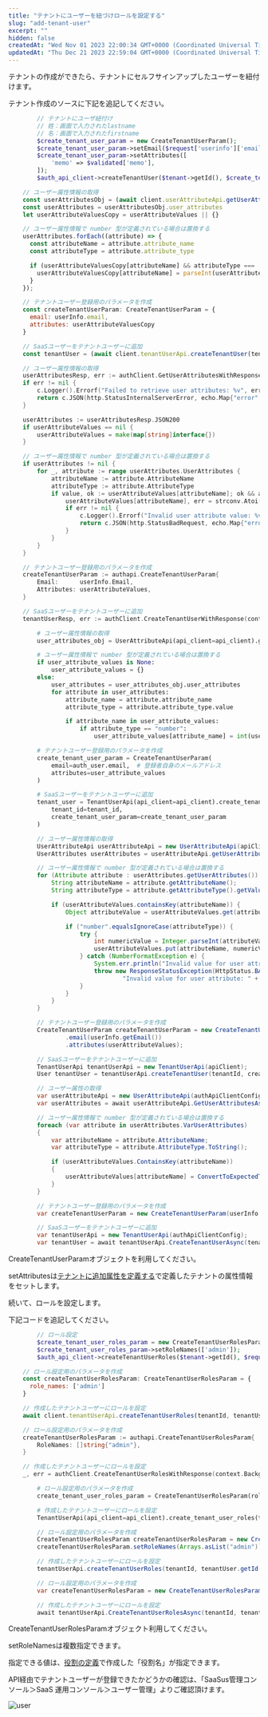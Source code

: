 ```yaml
---
title: "テナントにユーザーを紐づけロールを設定する"
slug: "add-tenant-user"
excerpt: ""
hidden: false
createdAt: "Wed Nov 01 2023 22:00:34 GMT+0000 (Coordinated Universal Time)"
updatedAt: "Thu Dec 21 2023 22:59:04 GMT+0000 (Coordinated Universal Time)"
---
```


テナントの作成ができたら、テナントにセルフサインアップしたユーザーを紐付けます。

テナント作成のソースに下記を追記してください。

<Tabs>
<TabItem value="php" label="PHP">

```php
        // テナントにユーザ紐付け
        // 姓：画面で入力されたlastname
        // 名：画面で入力されたfirstname
        $create_tenant_user_param = new CreateTenantUserParam();
        $create_tenant_user_param->setEmail($request['userinfo']['email']);
        $create_tenant_user_param->setAttributes([
            'memo' => $validated['memo'],
        ]);
        $auth_api_client->createTenantUser($tenant->getId(), $create_tenant_user_param, $auth_api_client::FETCH_RESPONSE);
```

</TabItem>

<TabItem value="nodejs" label="Node.js">

```js
    // ユーザー属性情報の取得
    const userAttributesObj = (await client.userAttributeApi.getUserAttributes()).data
    const userAttributes = userAttributesObj.user_attributes
    let userAttributeValuesCopy = userAttributeValues || {}

    // ユーザー属性情報で number 型が定義されている場合は置換する
    userAttributes.forEach((attribute) => {
      const attributeName = attribute.attribute_name
      const attributeType = attribute.attribute_type

      if (userAttributeValuesCopy[attributeName] && attributeType === 'number') {
        userAttributeValuesCopy[attributeName] = parseInt(userAttributeValuesCopy[attributeName], 10);
      }
    });

    // テナントユーザー登録用のパラメータを作成
    const createTenantUserParam: CreateTenantUserParam = {
      email: userInfo.email,
      attributes: userAttributeValuesCopy
    }

    // SaaSユーザーをテナントユーザーに追加
    const tenantUser = (await client.tenantUserApi.createTenantUser(tenantId, createTenantUserParam)).data
```

</TabItem>

<TabItem value="go" label="Go">

```go
    // ユーザー属性情報の取得
    userAttributesResp, err := authClient.GetUserAttributesWithResponse(context.Background())
    if err != nil {
        c.Logger().Errorf("Failed to retrieve user attributes: %v", err)
        return c.JSON(http.StatusInternalServerError, echo.Map{"error": "Failed to retrieve user attributes"})
    }

    userAttributes := userAttributesResp.JSON200
    if userAttributeValues == nil {
        userAttributeValues = make(map[string]interface{})
    }

    // ユーザー属性情報で number 型が定義されている場合は置換する
    if userAttributes != nil {
        for _, attribute := range userAttributes.UserAttributes {
            attributeName := attribute.AttributeName
            attributeType := attribute.AttributeType
            if value, ok := userAttributeValues[attributeName]; ok && attributeType == "number" {
                userAttributeValues[attributeName], err = strconv.Atoi(value.(string))
                if err != nil {
                    c.Logger().Errorf("Invalid user attribute value: %v", err)
                    return c.JSON(http.StatusBadRequest, echo.Map{"error": "Invalid user attribute value"})
                }
            }
        }
    }

    // テナントユーザー登録用のパラメータを作成
    createTenantUserParam := authapi.CreateTenantUserParam{
        Email:      userInfo.Email,
        Attributes: userAttributeValues,
    }

    // SaaSユーザーをテナントユーザーに追加
    tenantUserResp, err := authClient.CreateTenantUserWithResponse(context.Background(), tenantID, createTenantUserParam)
```

</TabItem>

<TabItem value="python" label="Python">

```python
        # ユーザー属性情報の取得
        user_attributes_obj = UserAttributeApi(api_client=api_client).get_user_attributes()

        # ユーザー属性情報で number 型が定義されている場合は置換する
        if user_attribute_values is None:
            user_attribute_values = {}
        else:
            user_attributes = user_attributes_obj.user_attributes
            for attribute in user_attributes:
                attribute_name = attribute.attribute_name
                attribute_type = attribute.attribute_type.value

                if attribute_name in user_attribute_values:
                    if attribute_type == "number":
                        user_attribute_values[attribute_name] = int(user_attribute_values[attribute_name])

        # テナントユーザー登録用のパラメータを作成
        create_tenant_user_param = CreateTenantUserParam(
            email=auth_user.email,  # 登録者自身のメールアドレス
            attributes=user_attribute_values
        )

        # SaaSユーザーをテナントユーザーに追加
        tenant_user = TenantUserApi(api_client=api_client).create_tenant_user(
            tenant_id=tenant_id,
            create_tenant_user_param=create_tenant_user_param
        )
```

</TabItem>

<TabItem value="java" label="Java">

```java
        // ユーザー属性情報の取得
        UserAttributeApi userAttributeApi = new UserAttributeApi(apiClient);
        UserAttributes userAttributes = userAttributeApi.getUserAttributes();

        // ユーザー属性情報で number 型が定義されている場合は置換する
        for (Attribute attribute : userAttributes.getUserAttributes()) {
            String attributeName = attribute.getAttributeName();
            String attributeType = attribute.getAttributeType().getValue();

            if (userAttributeValues.containsKey(attributeName)) {
                Object attributeValue = userAttributeValues.get(attributeName);

                if ("number".equalsIgnoreCase(attributeType)) {
                    try {
                        int numericValue = Integer.parseInt(attributeValue.toString());
                        userAttributeValues.put(attributeName, numericValue);
                    } catch (NumberFormatException e) {
                        System.err.println("Invalid value for user attribute: " + attributeName);
                        throw new ResponseStatusException(HttpStatus.BAD_REQUEST,
                                "Invalid value for user attribute: " + attributeName);
                    }
                }
            }
        }

        // テナントユーザー登録用のパラメータを作成
        CreateTenantUserParam createTenantUserParam = new CreateTenantUserParam()
                .email(userInfo.getEmail())
                .attributes(userAttributeValues);

        // SaaSユーザーをテナントユーザーに追加
        TenantUserApi tenantUserApi = new TenantUserApi(apiClient);
        User tenantUser = tenantUserApi.createTenantUser(tenantId, createTenantUserParam);
```

</TabItem>

<TabItem value="csharp" label="C#">

```csharp
        // ユーザー属性の取得
        var userAttributeApi = new UserAttributeApi(authApiClientConfig);
        var userAttributes = await userAttributeApi.GetUserAttributesAsync();

        // ユーザー属性情報で number 型が定義されている場合は置換する
        foreach (var attribute in userAttributes.VarUserAttributes)
        {
            var attributeName = attribute.AttributeName;
            var attributeType = attribute.AttributeType.ToString();

            if (userAttributeValues.ContainsKey(attributeName))
            {
                userAttributeValues[attributeName] = ConvertToExpectedType(userAttributeValues[attributeName], attributeType);
            }
        }

        // テナントユーザー登録用のパラメータを作成
        var createTenantUserParam = new CreateTenantUserParam(userInfo.Email, userAttributeValues);

        // SaaSユーザーをテナントユーザーに追加
        var tenantUserApi = new TenantUserApi(authApiClientConfig);
        var tenantUser = await tenantUserApi.CreateTenantUserAsync(tenantId, createTenantUserParam);
```

</TabItem>
</Tabs>

CreateTenantUserParamオブジェクトを利用してください。

setAttributesは<a href="/docs/tutorial/prepare-saas-platform#テナントに追加属性を定義する" target="_blank">テナントに追加属性を定義する</a>で定義したテナントの属性情報をセットします。

続いて、ロールを設定します。

下記コードを追記してください。

<Tabs>
<TabItem value="php" label="PHP">

```php
        // ロール設定
        $create_tenant_user_roles_param = new CreateTenantUserRolesParam();
        $create_tenant_user_roles_param->setRoleNames(['admin']);
        $auth_api_client->createTenantUserRoles($tenant->getId(), $request['userinfo']['id'], getenv('DEFAULT_SAASUSER_ENV'), $create_tenant_user_roles_param);
```

</TabItem>

<TabItem value="nodejs" label="Node.js">

```js
    // ロール設定用のパラメータを作成
    const createTenantUserRolesParam: CreateTenantUserRolesParam = {
      role_names: ['admin']
    }

    // 作成したテナントユーザーにロールを設定
    await client.tenantUserApi.createTenantUserRoles(tenantId, tenantUser.id, 3, createTenantUserRolesParam)
```

</TabItem>

<TabItem value="go" label="Go">

```go
    // ロール設定用のパラメータを作成
    createTenantUserRolesParam := authapi.CreateTenantUserRolesParam{
        RoleNames: []string{"admin"},
    }

    // 作成したテナントユーザーにロールを設定
    _, err = authClient.CreateTenantUserRolesWithResponse(context.Background(), tenantID, tenantUserResp.JSON201.Id, 3, createTenantUserRolesParam)
```

</TabItem>

<TabItem value="python" label="Python">

```python
        # ロール設定用のパラメータを作成
        create_tenant_user_roles_param = CreateTenantUserRolesParam(role_names=["admin"])

        # 作成したテナントユーザーにロールを設定
        TenantUserApi(api_client=api_client).create_tenant_user_roles(tenant_id=tenant_id, user_id=tenant_user.id, env_id=3, create_tenant_user_roles_param=create_tenant_user_roles_param)
```

</TabItem>

<TabItem value="java" label="Java">

```java
        // ロール設定用のパラメータを作成
        CreateTenantUserRolesParam createTenantUserRolesParam = new CreateTenantUserRolesParam();
        createTenantUserRolesParam.setRoleNames(Arrays.asList("admin"));

        // 作成したテナントユーザーにロールを設定
        tenantUserApi.createTenantUserRoles(tenantId, tenantUser.getId(), 3, createTenantUserRolesParam);
```

</TabItem>

<TabItem value="csharp" label="C#">

```csharp
        // ロール設定用のパラメータを作成
        var createTenantUserRolesParam = new CreateTenantUserRolesParam(new List<string> { "admin" });

        // 作成したテナントユーザーにロールを設定
        await tenantUserApi.CreateTenantUserRolesAsync(tenantId, tenantUser.Id, 3, createTenantUserRolesParam);
```

</TabItem>
</Tabs>

CreateTenantUserRolesParamオブジェクト利用してください。

setRoleNamesは複数指定できます。

指定できる値は、<a href="/docs/tutorial/prepare-saas-platform#役割の定義" target="_blank">役割の定義</a>で作成した「役割名」が指定できます。

API経由でテナントユーザーが登録できたかどうかの確認は、「SaaSus管理コンソール＞SaaS 運用コンソール＞ユーザー管理」よりご確認頂けます。

![user](/ja/img/usecase/about-saas-user-accounts/add-tenant-user/user.png)
